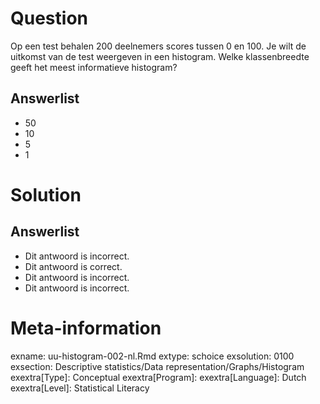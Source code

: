 Question
========
  
Op een test behalen 200 deelnemers scores tussen 0 en 100. Je wilt de uitkomst van de test weergeven in een histogram. Welke klassenbreedte geeft het meest informatieve histogram?
  
Answerlist
----------
* 50
* 10
* 5
* 1

Solution
========
  

Answerlist
----------
* Dit antwoord is incorrect.
* Dit antwoord is correct.
* Dit antwoord is incorrect.
* Dit antwoord is incorrect.

Meta-information
================
exname: uu-histogram-002-nl.Rmd
extype: schoice
exsolution: 0100
exsection: Descriptive statistics/Data representation/Graphs/Histogram
exextra[Type]: Conceptual
exextra[Program]: 
exextra[Language]: Dutch
exextra[Level]: Statistical Literacy
